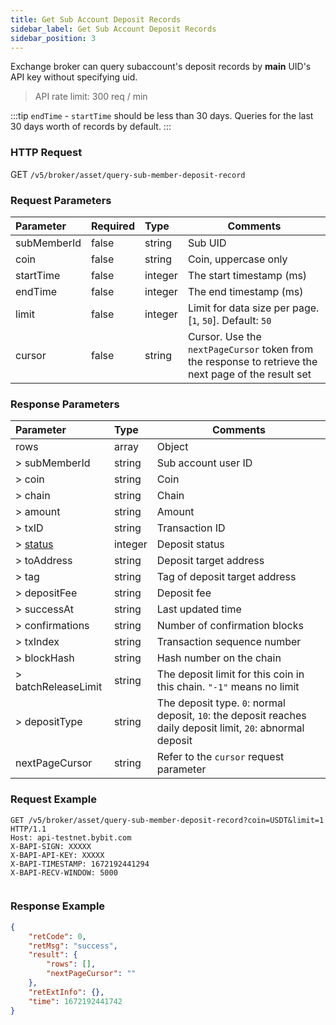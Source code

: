 ```yaml
---
title: Get Sub Account Deposit Records
sidebar_label: Get Sub Account Deposit Records
sidebar_position: 3
---
```

Exchange broker can query subaccount's deposit records by **main** UID's API key without specifying uid.

> API rate limit: 300 req / min

:::tip
`endTime` - `startTime` should be less than 30 days. Queries for the last 30 days worth of records by default.
:::

### HTTP Request
GET `/v5/broker/asset/query-sub-member-deposit-record`

### Request Parameters
| Parameter | Required | Type | Comments|
|:----- |:-------|:-----|------ |
|subMemberId |false |string |Sub UID |
|coin |false |string |Coin, uppercase only |
|startTime |false |integer |The start timestamp (ms) |
|endTime |false |integer |The end timestamp (ms) |
|limit |false |integer |Limit for data size per page. [`1`, `50`]. Default: `50`|
|cursor |false |string |Cursor. Use the `nextPageCursor` token from the response to retrieve the next page of the result set|

### Response Parameters
| Parameter | Type | Comments|
|:----- |:-----|----- |
|rows |array|Object |
|> subMemberId |string |Sub account user ID |
|> coin |string |Coin |
|> chain |string|Chain |
|> amount |string|Amount |
|> txID |string|Transaction ID |
|> [status](../enum#depositstatus) |integer|Deposit status |
|> toAddress |string|Deposit target address |
|> tag |string|Tag of deposit target address |
|> depositFee |string|Deposit fee |
|> successAt |string|Last updated time |
|> confirmations |string|Number of confirmation blocks |
|> txIndex |string|Transaction sequence number |
|> blockHash |string|Hash number on the chain |
|> batchReleaseLimit|string|The deposit limit for this coin in this chain. `"-1"` means no limit|
|> depositType|string|The deposit type. `0`: normal deposit, `10`: the deposit reaches daily deposit limit, `20`: abnormal deposit|
|nextPageCursor |string |Refer to the `cursor` request parameter|

### Request Example

<Tabs groupId="programming-languages">
<TabItem value="http" label="HTTP">

```http
GET /v5/broker/asset/query-sub-member-deposit-record?coin=USDT&limit=1 HTTP/1.1
Host: api-testnet.bybit.com
X-BAPI-SIGN: XXXXX
X-BAPI-API-KEY: XXXXX
X-BAPI-TIMESTAMP: 1672192441294
X-BAPI-RECV-WINDOW: 5000
```

</TabItem>
<TabItem value="python" label="Python">

```python

```

</TabItem>
</Tabs>

### Response Example

```json
{
    "retCode": 0,
    "retMsg": "success",
    "result": {
        "rows": [],
        "nextPageCursor": ""
    },
    "retExtInfo": {},
    "time": 1672192441742
}
```
